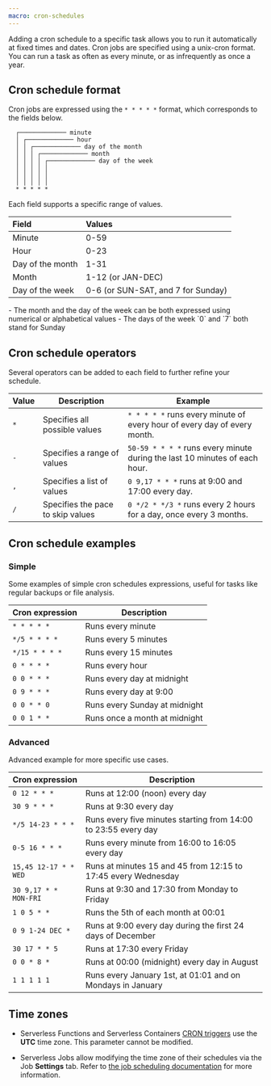 ```yaml
---
macro: cron-schedules
---
```


Adding a cron schedule to a specific task allows you to run it automatically at fixed times and dates. Cron jobs are specified using a unix-cron format. You can run a task as often as every minute, or as infrequently as once a year.

## Cron schedule format

Cron jobs are expressed using the `* * * * *` format, which corresponds to the fields below.

```
  ┌───────────── minute
  │ ┌───────────── hour
  │ │ ┌───────────── day of the month
  │ │ │ ┌───────────── month
  │ │ │ │ ┌───────────── day of the week
  │ │ │ │ │
  │ │ │ │ │
  │ │ │ │ │
  * * * * *
```

Each field supports a specific range of values.


|       Field      |        Values                        |
|:-----------------|:-------------------------------------|
| Minute           | 0-59                                 |
| Hour             | 0-23                                 |
| Day of the month | 1-31                                 |
| Month            | 1-12 (or JAN-DEC)                    |
| Day of the week  | 0-6 (or SUN-SAT, and 7 for Sunday)   |

<Message type="note">
  - The month and the day of the week can be both expressed using numerical or alphabetical values
  - The days of the week `0` and `7` both stand for Sunday
</Message>

## Cron schedule operators

Several operators can be added to each field to further refine your schedule.

| Value | Description                       | Example                                                                    |
|-------|-----------------------------------|----------------------------------------------------------------------------|
| `*`   | Specifies all possible values     | `* * * * *` runs every minute of every hour of every day of every month.   |
| `-`   | Specifies a range of values       | `50-59 * * * *` runs every minute during the last 10 minutes of each hour. |
| `,`   | Specifies a list of values        | `0 9,17 * * *` runs at 9:00 and 17:00 every day.                           |
| `/`   | Specifies the pace to skip values | `0 */2 * */3 *` runs every 2 hours for a day, once every 3 months.         |


## Cron schedule examples

### Simple

Some examples of simple cron schedules expressions, useful for tasks like regular backups or file analysis.

| Cron expression            | Description                                                    |
|----------------------------|----------------------------------------------------------------|
| `* * * * *`                | Runs every minute                                              |
| `*/5 * * * *`              | Runs every 5 minutes                                           |
| `*/15 * * * *`             | Runs every 15 minutes                                          |
| `0 * * * *`                | Runs every hour                                                |
| `0 0 * * *`                | Runs every day at midnight                                     |
| `0 9 * * *`                | Runs every day at 9:00                                         |
| `0 0 * * 0`                | Runs every Sunday at midnight                                  |
| `0 0 1 * *`                | Runs once a month at midnight                                  |

### Advanced

Advanced example for more specific use cases.

| Cron expression            | Description                                                    |
|----------------------------|----------------------------------------------------------------|
| `0 12 * * *`               | Runs at 12:00 (noon) every day                                 |
| `30 9 * * *`               | Runs at 9:30 every day                                         |
| `*/5 14-23 * * *`          | Runs every five minutes starting from 14:00 to 23:55 every day |
| `0-5 16 * * *`             | Runs every minute from 16:00 to 16:05 every day                |
| `15,45 12-17 * * WED`      | Runs at minutes 15 and 45 from 12:15 to 17:45 every Wednesday  |
| `30 9,17 * * MON-FRI`      | Runs at 9:30 and 17:30 from Monday to Friday                   |
| `1 0 5 * *`                | Runs the 5th of each month at 00:01                            |
| `0 9 1-24 DEC *`           | Runs at 9:00 every day during the first 24 days of December    |
| `30 17 * * 5`              | Runs at 17:30 every Friday                                     |
| `0 0 * 8 *`                | Runs at 00:00 (midnight) every day in August                   |
| `1 1 1 1 1`                | Runs every January 1st, at 01:01 and on Mondays in January     |

## Time zones

- Serverless Functions and Serverless Containers [CRON triggers](/serverless-functions/concepts#cron-trigger) use the **UTC** time zone. This parameter cannot be modified.

- Serverless Jobs allow modifying the time zone of their schedules via the Job **Settings** tab. Refer to [the job scheduling documentation](/serverless-jobs/how-to/manage-job-schedule/) for more information.
